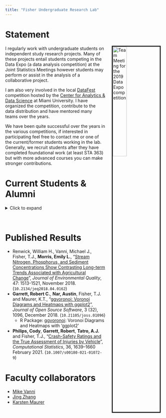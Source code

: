 ```yaml
---
title: "Fisher Undergraduate Research Lab"
---
```

<link rel="stylesheet" href="styles.css" type="text/css">

# Statement

<img src="images/dataexpoTeam19.jpg" style="width:30%; border:3px solid; margin-left:20px; margin-right: 5px" alt="Team Meeting for the 2019 Data Expo competition" title="Team Meeting for the 2019 Data Expo competition in April 2019" align="right"></img>

I regularly work with undergraduate students on independent study research projects.
Many of these projects entail students competing in the Data Expo (a data analysis competition) at the Joint Statistics Meetings however students may perform or assist in the analysis of a collaborative project.

I am also very involved in the local <a href="https://ww2.amstat.org/education/datafest/">DataFest</a> competition hosted by the <a href="https://miamioh.edu/cads/index.html">Center for Analytics & Data Science</a> at Miami University. I have organized the competition, contribute to the data distribution and have mentored many teams over the years.

We have been quite successful over the years in the various competitions, if interested in participating feel free to contact me or one of the current/former students working in the lab. Generally, we recruit students after they have completed foundational work (at least STA 363) but with more advanced courses you can make stronger contributions.



# Current Students & Alumni

<details>
<summary>Click to expand</summary>

* <a href="https://www.linkedin.com/in/emilylmorris/">Emily Morris</a>, c/o 2015 - PhD at University of Michigan (2021), USDA
* <a href="https://www.linkedin.com/in/cody-philips-4517b5100/">Cody Philips</a>, c/o 2017 - Data Scientist at Quotient Technology Inc.
* <a href="https://www.linkedin.com/in/alantatro/">A.J. Tatro</a>, c/o 2017 - Actuarial Assistant at Allstate
* <a href="https://scholars.duke.edu/person/heather.mathews">Heather Mathews</a>, c/o 2017 - PhD Student at Duke University
* <a href="https://www.linkedin.com/in/alec-feeman/">Alec Feeman</a>, c/o 2018 - Senior Data Scientist at LendingTree
* <a href="https://github.com/garretrc">Robert C. Garrett</a>, c/o 2019 - PhD Student at University of Illinois
* <a href="https://www.linkedin.com/in/ritu-narahari-534a8611b/">Ritu Narahari</a>, c/o 2020 - M.S.\ student at Case Western Reserve
* <a href="https://www.austinnar.com/">Austin Nar</a>, c/o 2019 - Data Scientist at 84.51$^\circ$
* Ryan Estep, c/o 2020
* <a href="https://www.linkedin.com/in/daniel-cirkovic-0ab7b2168/">Daniel Cirkovic</a>, c/o 2020 - PhD student at Texas A&M
* <a href="https://www.linkedin.com/in/benjamin-schweitzer-789175144/">Benjamin Schweitzer</a>, c/o 2020 - Associate Data Scientist at Nielsen
* <a href="https://www.linkedin.com/in/tuiyott-alison/">Alison Tuiyott</a>, c/o 2020 - Data Science Associate at JPMorgan Chase & Co.
* Phuong Ho, c/o 2020
* Matthew Snyder, c/o 2021
* <a href="https://www.linkedin.com/in/lydia-carter-oh/">Lydia Carter</a>, c/o 2021 - Current MS Statistics student at Miami
* <a href="https://www.linkedin.com/in/coby-warkentin-650b1a191/">Coby Warkentin</a>
</details>


<br/>

# Published Results

* Renwick, William H., Vanni, Michael J., Fisher, T.J., **Morris, Emily L.**, "<a href="https://acsess.onlinelibrary.wiley.com/doi/full/10.2134/jeq2018.04.0162">Stream Nitrogen, Phosphorus, and Sediment Concentrations Show Contrasting Long-term Trends Associated with Agricultural Change</a>", *Journal of Environmental Quality*, 47: 1513-1521, November 2018. (`10.2134/jeq2018.04.0162`)
* **Garrett, Robert C.**, **Nar, Austin**, Fisher, T.J. and Maurer, K.T., "<a href="https://joss.theoj.org/papers/10.21105/joss.01096">ggvoronoi: Voronoi Diagrams and Heatmaps with ggplot2</a>", *Journal of Open Source Software*, 3 (32), 1096, December 2018.  (`10.21105/joss.01096`)
   + R Package: <a href="https://cran.r-project.org/web/packages/ggvoronoi/index.html">ggvoronoi</a>: Voronoi Diagrams and Heatmaps with 'ggplot2'
* **Philips, Cody**, **Garrett, Robert**, **Tatro, A.J.** and Fisher, T.J., "<a href="https://link.springer.com/article/10.1007/s00180-021-01072-9">Crash-Safety Ratings and the True Assessment of Injuries by Vehicle</a>", *Computational Statistics*, 36, 1639–1660 February 2021.   (`10.1007/s00180-021-01072-9`)


# Faculty collaborators

* <a href="http://www.units.miamioh.edu/vannilab/">Mike Vanni</a>
* <a href="https://www.linkedin.com/in/jing-zhang-b6790795/">Jing Zhang</a>
* <a href="https://kmaurer.github.io/">Karsten Maurer</a>

